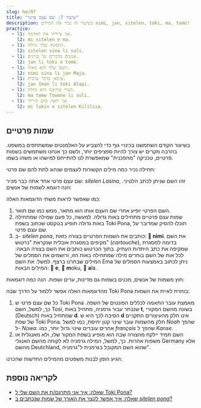 ```yaml
---
slug: he/07
title: "שיעור 7: שם עצם פרטי"
description: בשיעור זה נכיר את המילים nimi, jan, sitelen, toki, ma, tomo!
practice:
  - l1: אני ציירתי את האדמה.
    l2: mi sitelen e ma.
  - l1: התמונה שלך גדולה.
    l2: sitelen sina li suli.
  - l1: אנשים מדברים על בניינים.
    l2: jan li toki e tomo.
  - l1: השם שלך הוא מאיה.
    l2: nimi sina li jan Maja.
  - l1: עימאן מדבר ערבית.
    l2: jan Iman li toki Alapi.
  - l1: העיר טורונטו היא גדולה.
    l2: ma tomo Towano li suli.
  - l1: אני רואה כתב קירילי
    l2: mi lukin e sitelen Kililisa.
---
```



## שמות פרטיים

בשיעור הקודם השתמשנו בכינויי גוף כדי להצביע על האלמנטים שמשתתפים במשפט. בהרבה מקרים יש צורך להיות ספציפים יותר, ולשם כך אנחנו משתמשים בשמות פרטיים, טכניקה "מהפכנית" שמאפשרת לנו להתייחס למישהו או משהו בשמו. 

תחילה נכיר כמה מילים הקשורות לעצמים שנהוג לתת להם שם פרטי:

<List>
  <Word sl="nimi" m="מילה, שם" />
  <Word sl="jan" m="אדם" />
  <Word sl="sitelen" m="תמונה, כתב, לצייר, לכתוב" />
  <Word sl="toki" m="דיבור, שפה, לדבר, לשוחח" />
  <Word sl="ma" m="אדמה, ארץ" />
  <Word sl="tomo" m="מבנה, חדר, בית" /> 
</List>

שם עצם פרטי אחד אתה כבר מכיר: _sitelen Lasina_, זהו השם שניתן לכתב הלטיני. הנה דוגמא לשמות של אנשים:

<List>
  <Sentence sl="jan Nowa" m="איש בשם נח" />
  <Sentence sl="jan Ema" m="אישה בשם אמה" />
</List>

כמו שאפשר לראות משתי הדוגמאות האלה:

1. השם הפרטי יופיע אחרי שם העצם אותו הוא מתאר, ממש כמו שם תואר.
2. שמות עצם פרטיים מתחילים באות גדולה. למעשה, כל פעם שמילה שמתחילה באות גדולה תופיע בטקסט שכתוב בשפת Toki Pona, תוכלו להסיק שמדובר על שם עצם פרטי.
3. ב- _sitelen pona_, כותבים את השמות הפרטיים בצורה כזאת: **󱥂 nimi**. את השם מקיפים במסגרת אובלית שנקראת "כרטוש" (_cartouche_), בדומה למסגרת שמקיפה את כתב היתדות העתיק. בתוך הכרטוש כותבים את השם בצורה הבאה: לכל אות של השם בוחרים מילה שמתחילה באות הזו, ורושמים את הסמלים של המילים שבחרנו ברצף. למשל: את השם Ema ניתן לכתוב באמצעות הסמלים של המילים הבאות: 󱤉 **e**, 󱤶 **m**oku, 󱤂 **a**la. 

חוץ משמות של אנשים, מכנים בשמות גם מדינות, ערים ושפות. הנה כמה דוגמאות:

<List>
  <Sentence
    sl="toki Kanse"
    m="השפה הצרפתית ('français' :במקור)"
  />
  <Sentence sl="ma Tosi" m="גרמניה (במקור: 'Deutsch')" />
  <Sentence
    sl="ma tomo Loma"
    m="העיר רומא (במקור: 'Rōma')"
  />
</List>

מהדוגמאות האלה אפשר ללמוד על הדרך שבה Toki Pona בוחרת לאיית את השמות:

1. כל שם עצם פרטי ש Toki Pona מאמצת עובר _התאמה_ לכללים הפונטים של השפה. כך, למשל, השם Tosi, שנבחר עבור גרמניה, מתחיל באות **t**, בשונה מהשם המקורי (Deutsch) שמתחיל באות **d**. הסיבה לכך היא ש **d** אינו חלק מהעיצורים התקניים של שפת Toki Pona. חלק מהשמות עובר שינוי קטן יחיסת, כמו למשל _Noah_ שהפך ל- _Nowa_. אחרים עוברים שינוי גדול יותר, כמו  _français_ שהפך ל _Kanse_.
2. השם תמיד יילקח מהצורה שבה הוא מופיע בשפת המקור שלו, ולא מאנגלית או משפות אחרות. כך, למשל, המילה גרמניה לא לקוחה מהשם האנגלי Germany אלא מהשם Deutchland, שהוא השם המקובל בגרמנית ל"גרמניה". 

הגיע הזמן לבנות משפטים מהמילים החדשות שהכרנו:

<List>
  <Sentence sl="waso li lukin e ma." m="הציפור מסתכלת על האדמה." />
  <Sentence sl="jan li toki e tomo." m="האנשים מדברים על בית." />
  <Sentence sl="jan pona li toki pona." m="אנשים טובים מדברים היטב." />
  <Sentence sl="nimi ona li jan Kenta." m="השם שלה הוא קנטה." />
  <Sentence sl="jan Sunita li sitelen e pipi." m="סוניטה מציירת חרק." />
  <Sentence sl="jan Nina li toki Kanse." m="נינה מדברת צרפתית." />
  <Sentence sl="jan Ema li sona pona e ma Tosi." m="אמה יודעת היטב גרמנית." />
</List>

<Practice exercises={frontmatter.practice} client:load />

## לקריאה נוספת
* [שאלה: איך אני מתרגם/ת את השם שלי ל Toki Pona?](he/make-a-name)
* [שאלה: איך אפשר לקצר את האורך של שמות שנכתבים ב _sitelen pona_?](he/simpler-cartouches)
